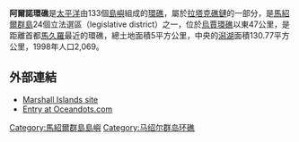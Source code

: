 {{Infobox islands
| name             = 阿爾諾環礁
| image name       = ArnoAtoll ASTER 2002jul25.jpg
| image size       = 250px
| image caption    =
| locator map      = {{Location map|Marshall islands|lat=7|long=171.6}}
| map_custom = yes
| location         = [[太平洋|太平洋]]北部
| coordinates      = {{coord|7|05|N|171|42|E|display=inline}}
| country          = {{MHL}}
| archipelago      = [[拉塔克礁鏈|拉塔克礁鏈]]
| total islands    = 133
| area             = 5.0平方公里
| elevation_m      = 3
| population       = 2068
| population as of = 1998
}}

'''阿爾諾環礁'''是[[太平洋|太平洋]]由133個[[島嶼|島嶼]]組成的[[環礁|環礁]]，屬於[[拉塔克礁鏈|拉塔克礁鏈]]的一部分，是[[馬紹爾群島|馬紹爾群島]]24個立法選區（legislative district）之一，位於[[烏賈環礁|烏賈環礁]]以東47公里，是距離首都[[馬久羅|馬久羅]]最近的環礁，總土地面積5平方公里，中央的[[潟湖|潟湖]]面積130.77平方公里，1998年人口2,069。

==外部連結==
*[https://web.archive.org/web/20101223043232/http://www.oceandots.com/pacific/marshall/arno.php Marshall Islands site]
*[http://www.oceandots.com/pacific/marshall/arno.php Entry at Oceandots.com]

{{Marshalls-stub}}

{{Marshall Islands}}

[[Category:馬紹爾群島島嶼|Category:馬紹爾群島島嶼]]
[[Category:马绍尔群岛环礁|Category:马绍尔群岛环礁]]